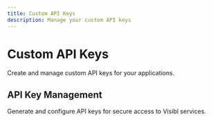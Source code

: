 ```yaml
---
title: Custom API Keys
description: Manage your custom API keys
---
```


# Custom API Keys

Create and manage custom API keys for your applications.

## API Key Management

Generate and configure API keys for secure access to Visibl services.
